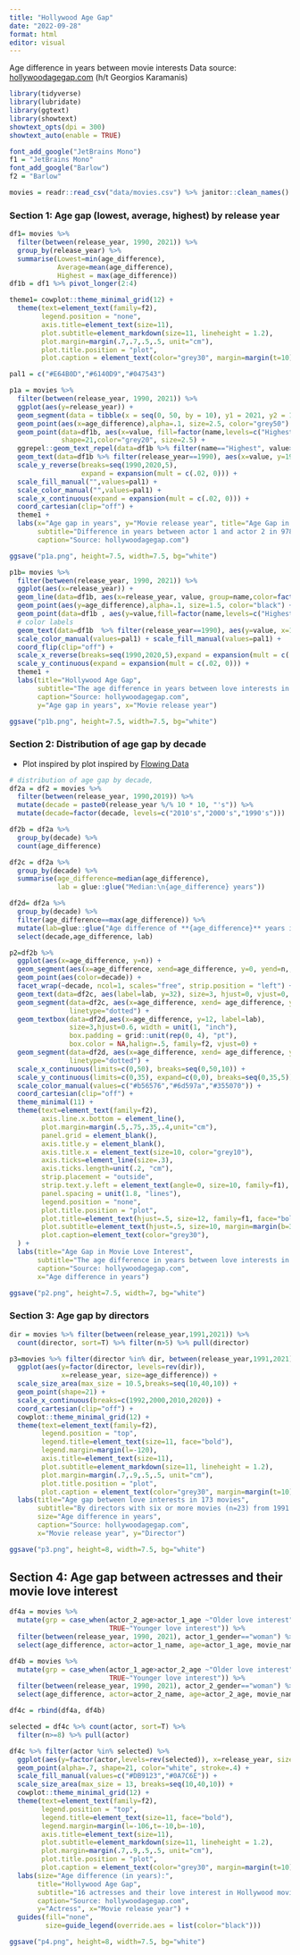 ```yaml
---
title: "Hollywood Age Gap"
date: "2022-09-28"
format: html
editor: visual
---
```


Age difference in years between movie interests Data source: [hollywoodagegap.com](https://hollywoodagegap.com/) (h/t Georgios Karamanis)

```r
library(tidyverse)
library(lubridate)
library(ggtext)
library(showtext)
showtext_opts(dpi = 300)
showtext_auto(enable = TRUE)
```

```r
font_add_google("JetBrains Mono")
f1 = "JetBrains Mono"
font_add_google("Barlow")
f2 = "Barlow"
```

```r
movies = readr::read_csv("data/movies.csv") %>% janitor::clean_names()
```

### Section 1: Age gap (lowest, average, highest) by release year
```r
df1= movies %>%
  filter(between(release_year, 1990, 2021)) %>%
  group_by(release_year) %>%
  summarise(Lowest=min(age_difference),
            Average=mean(age_difference),
            Highest = max(age_difference))
df1b = df1 %>% pivot_longer(2:4)
```

```r
theme1= cowplot::theme_minimal_grid(12) +
  theme(text=element_text(family=f2),
        legend.position = "none",
        axis.title=element_text(size=11),
        plot.subtitle=element_markdown(size=11, lineheight = 1.2),
        plot.margin=margin(.7,.7,.5,.5, unit="cm"),
        plot.title.position = "plot",
        plot.caption = element_text(color="grey30", margin=margin(t=10)))

pal1 = c("#E64B0D","#6140D9","#047543")
```

```r
p1a = movies %>%
  filter(between(release_year, 1990, 2021)) %>%
  ggplot(aes(y=release_year)) +
  geom_segment(data = tibble(x = seq(0, 50, by = 10), y1 = 2021, y2 = 1990),aes(x = x, xend = x, y = y1, yend = y2),inherit.aes = FALSE,color = "grey91",size = .4) +
  geom_point(aes(x=age_difference),alpha=.1, size=2.5, color="grey50") +
  geom_point(data=df1b, aes(x=value, fill=factor(name,levels=c("Highest","Average","Lowest"))),
             shape=21,color="grey20", size=2.5) +
  ggrepel::geom_text_repel(data=df1b %>% filter(name=="Highest", value>=39), aes(x=value, label=glue::glue("{release_year}: {value} years")), size=3.5, family=f2) +
  geom_text(data=df1b %>% filter(release_year==1990), aes(x=value, y=1989, label=name, color= factor(name, levels=c("Highest","Average","Lowest"))),size=4, family=f2, fontface="bold") +
  scale_y_reverse(breaks=seq(1990,2020,5),
                  expand = expansion(mult = c(.02, 0))) +
  scale_fill_manual("",values=pal1) +
  scale_color_manual("",values=pal1) +
  scale_x_continuous(expand = expansion(mult = c(.02, 0))) +
  coord_cartesian(clip="off") +
  theme1 +
  labs(x="Age gap in years", y="Movie release year", title="Age Gap in Movie Love Interest",
       subtitle="Difference in years between actor 1 and actor 2 in 978 movies released between 1990 and 2021<br>",
       caption="Source: hollywoodagegap.com")

ggsave("p1a.png", height=7.5, width=7.5, bg="white")
```

```r
p1b= movies %>%
  filter(between(release_year, 1990, 2021)) %>%
  ggplot(aes(x=release_year)) +
  geom_line(data=df1b, aes(x=release_year, value, group=name,color=factor(name,levels=c("Highest","Average","Lowest")))) +
  geom_point(aes(y=age_difference),alpha=.1, size=1.5, color="black") +
  geom_point(data=df1b , aes(y=value,fill=factor(name,levels=c("Highest","Average","Lowest"))),shape=21,color="white", size=2.6) +
  # color labels
  geom_text(data=df1b  %>% filter(release_year==1990), aes(y=value, x=1989, label=name, color= factor(name,levels=c("Highest","Average","Lowest"))),size=3.5, fontface="bold", family=f1) +
  scale_color_manual(values=pal1) + scale_fill_manual(values=pal1) +
  coord_flip(clip="off") +
  scale_x_reverse(breaks=seq(1990,2020,5),expand = expansion(mult = c(.02, 0))) +
  scale_y_continuous(expand = expansion(mult = c(.02, 0))) +
  theme1 +
  labs(title="Hollywood Age Gap",
       subtitle="The age difference in years between love interests in 978 movies, released between 1990 and 2021.<br>",
       caption="Source: hollywoodagegap.com",
       y="Age gap in years", x="Movie release year")

ggsave("p1b.png", height=7.5, width=7.5, bg="white")
```


### Section 2: Distribution of age gap by decade
* Plot inspired by plot inspired by [Flowing Data](https://twitter.com/flowingdata/status/1492173080206057476) 

```r
# distribution of age gap by decade, 
df2a = df2 = movies %>%
  filter(between(release_year, 1990,2019)) %>%
  mutate(decade = paste0(release_year %/% 10 * 10, "'s")) %>%
  mutate(decade=factor(decade, levels=c("2010's","2000's","1990's")))

df2b = df2a %>%
  group_by(decade) %>%
  count(age_difference)

df2c = df2a %>%
  group_by(decade) %>%
  summarise(age_difference=median(age_difference),
            lab = glue::glue("Median:\n{age_difference} years"))

df2d= df2a %>%
  group_by(decade) %>%
  filter(age_difference==max(age_difference)) %>%
  mutate(lab=glue::glue("Age difference of **{age_difference}** years in ***{movie_name}***, released in {release_year}")) %>%
  select(decade,age_difference, lab)
```

```r
p2=df2b %>%
  ggplot(aes(x=age_difference, y=n)) +
  geom_segment(aes(x=age_difference, xend=age_difference, y=0, yend=n,, color=decade)) +
  geom_point(aes(color=decade)) +
  facet_wrap(~decade, ncol=1, scales="free", strip.position = "left") +
  geom_text(data=df2c, aes(label=lab, y=32), size=3, hjust=0, vjust=0, family=f2) +
  geom_segment(data=df2c, aes(x=age_difference, xend= age_difference, y=0,yend=32),
               linetype="dotted") +
  geom_textbox(data=df2d,aes(x=age_difference, y=12, label=lab), 
               size=3,hjust=0.6, width = unit(1, "inch"),
               box.padding = grid::unit(rep(0, 4), "pt"),
               box.color = NA,halign=.5, family=f2, vjust=0) +
  geom_segment(data=df2d, aes(x=age_difference, xend= age_difference, y=0,yend=11),
               linetype="dotted") +
  scale_x_continuous(limits=c(0,50), breaks=seq(0,50,10)) +
  scale_y_continuous(limits=c(0,35), expand=c(0,0), breaks=seq(0,35,5)) +
  scale_color_manual(values=c("#b56576","#6d597a","#355070")) +
  coord_cartesian(clip="off") +
  theme_minimal(11) +
  theme(text=element_text(family=f2),
        axis.line.x.bottom = element_line(),
        plot.margin=margin(.5,.75,.35,.4,unit="cm"),
        panel.grid = element_blank(),
        axis.title.y = element_blank(),
        axis.title.x = element_text(size=10, color="grey10"),
        axis.ticks=element_line(size=.3),
        axis.ticks.length=unit(.2, "cm"),
        strip.placement = "outside",
        strip.text.y.left = element_text(angle=0, size=10, family=f1),
        panel.spacing = unit(1.8, "lines"),
        legend.position = "none",
        plot.title.position = "plot",
        plot.title=element_text(hjust=.5, size=12, family=f1, face="bold", margin=margin(b=7.5)),
        plot.subtitle=element_text(hjust=.5, size=10, margin=margin(b=30), color="grey20"),
        plot.caption=element_text(color="grey30"),
  ) +
  labs(title="Age Gap in Movie Love Interest",
       subtitle="The age difference in years between love interests in 965 movies, released between 1990 and 2019",
       caption="Source: hollywoodagegap.com",
       x="Age difference in years")

ggsave("p2.png", height=7.5, width=7, bg="white")
```

### Section 3: Age gap by directors



```r
dir = movies %>% filter(between(release_year,1991,2021)) %>%
  count(director, sort=T) %>% filter(n>5) %>% pull(director)

p3=movies %>% filter(director %in% dir, between(release_year,1991,2021)) %>%
  ggplot(aes(y=factor(director, levels=rev(dir)), 
             x=release_year, size=age_difference)) +
  scale_size_area(max_size = 10.5,breaks=seq(10,40,10)) +
  geom_point(shape=21) +
  scale_x_continuous(breaks=c(1992,2000,2010,2020)) +
  coord_cartesian(clip="off") +
  cowplot::theme_minimal_grid(12) +
  theme(text=element_text(family=f2),
        legend.position = "top",
        legend.title=element_text(size=11, face="bold"),
        legend.margin=margin(l=-120),
        axis.title=element_text(size=11),
        plot.subtitle=element_markdown(size=11, lineheight = 1.2),
        plot.margin=margin(.7,.9,.5,.5, unit="cm"),
        plot.title.position = "plot",
        plot.caption = element_text(color="grey30", margin=margin(t=10))) +
  labs(title="Age gap between love interests in 173 movies",
       subtitle="By directors with six or more movies (n=23) from 1991 to 2021, arranged in descending order of<br>director's movie count",
       size="Age difference in years",
       caption="Source: hollywoodagegap.com",
       x="Movie release year", y="Director")

ggsave("p3.png", height=8, width=7.5, bg="white")
```

## Section 4: Age gap between actresses and their movie love interest

```r
df4a = movies %>% 
  mutate(grp = case_when(actor_2_age>actor_1_age ~"Older love interest",
                         TRUE~"Younger love interest")) %>% 
  filter(between(release_year, 1990, 2021), actor_1_gender=="woman") %>%
  select(age_difference, actor=actor_1_name, age=actor_1_age, movie_name, release_year, grp)

df4b = movies %>% 
  mutate(grp = case_when(actor_1_age>actor_2_age ~"Older love interest",
                         TRUE~"Younger love interest")) %>% 
  filter(between(release_year, 1990, 2021), actor_2_gender=="woman") %>%
  select(age_difference, actor=actor_2_name, age=actor_2_age, movie_name, release_year, grp)

df4c = rbind(df4a, df4b)

selected = df4c %>% count(actor, sort=T) %>%
  filter(n>=8) %>% pull(actor)
```

```r
df4c %>% filter(actor %in% selected) %>%
  ggplot(aes(y=factor(actor,levels=rev(selected)), x=release_year, size=age_difference, fill=grp)) +
  geom_point(alpha=.7, shape=21, color="white", stroke=.4) +
  scale_fill_manual(values=c("#DB9123","#0A7C6E")) +
  scale_size_area(max_size = 13, breaks=seq(10,40,10)) +
  cowplot::theme_minimal_grid(12) +
  theme(text=element_text(family=f2),
        legend.position = "top",
        legend.title=element_text(size=11, face="bold"),
        legend.margin=margin(l=-106,t=-10,b=-10),
        axis.title=element_text(size=11),
        plot.subtitle=element_markdown(size=11, lineheight = 1.2),
        plot.margin=margin(.7,.9,.5,.5, unit="cm"),
        plot.title.position = "plot",
        plot.caption = element_text(color="grey30", margin=margin(t=10))) +
  labs(size="Age difference (in years):",
       title="Hollywood Age Gap",
       subtitle="16 actresses and their love interest in Hollywood movies released between 1990 and 2021, arranged in<br>descending order of movie count. Out of 168 love interests observed, <span style = 'color:#DB9123;line-height: 20pt'>**135**</span> are <span style = 'color:#DB9123;line-height: 20pt'>**older**</span> than the actress and<br><span style = 'color:#0A7C6E;'>**33**</span> are <span style = 'color:#0A7C6E;'>**younger**</span> than the actress.",
       caption="Source: hollywoodagegap.com",
       y="Actress", x="Movie release year") +
  guides(fill="none",
         size=guide_legend(override.aes = list(color="black")))

ggsave("p4.png", height=8, width=7.5, bg="white")
```


